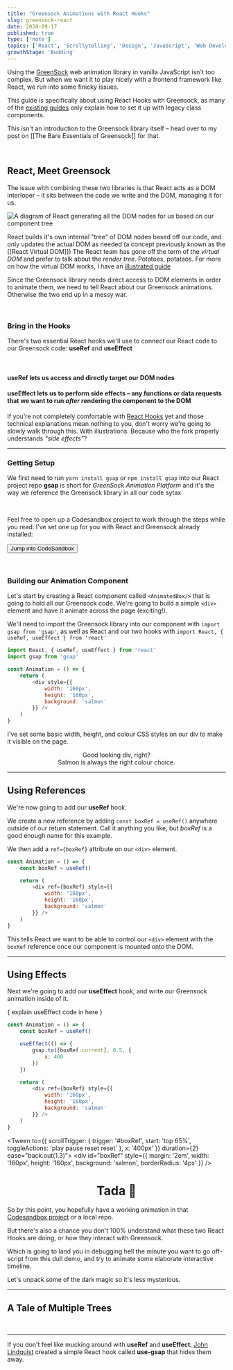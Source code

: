 ```yaml
---
title: "Greensock Animations with React Hooks"
slug: greensock-react
date: 2020-09-17
published: true
type: ['note']
topics: ['React', 'Scrollytelling', 'Design', 'JavaScript', 'Web Development', 'Greensock']
growthStage: 'Budding'
---
```


<IntroParagraph>

Using the [GreenSock](https://greensock.com/) web animation library in vanilla JavaScript isn't too complex. But when we want it to play nicely with a frontend framework like React, we run into some finicky issues.

</IntroParagraph>

This guide is specifically about using React Hooks with Greensock, as many of the [existing guides](https://greensock.com/react/) only explain how to set it up with legacy class components.

This isn't an introduction to the Greensock library itself – head over to my post on [[The Bare Essentials of Greensock]] for that.

<br />

## React, Meet Greensock

The issue with combining these two libraries is that React acts as a DOM interloper – it sits between the code we write and the DOM, managing it for us.

<Image alt="A diagram of React generating all the DOM nodes for us based on our component tree" src="https://res.cloudinary.com/dg3gyk0gu/image/upload/c_scale,f_auto,q_100,w_1200/v1600366606/maggieappleton.com/notes/gsap/react-greensock-2.png" />

React builds it's own internal "tree" of DOM nodes based off our code, and only updates the actual DOM as needed (a concept previously known as the [[React Virtual DOM]]) <Footnote idName={1}>The React team has gone off the term of the _virtual DOM_ and prefer to talk about the _render tree_. Potatoes, potataos. For more on how the virtual DOM works, I have an [illustrated guide](/react-vdom)</Footnote>

Since the Greensock library needs direct access to DOM elements in order to animate them, we need to tell React about our Greensock animations. Otherwise the two end up in a messy war.

<br />

### Bring in the Hooks

There's two essential React hooks we'll use to connect our React code to our  Greensock code: **useRef** and **useEffect**

<br />

<SimpleCard width="800px">

#### **useRef** lets us access and directly target our DOM nodes

</SimpleCard>

<SimpleCard width="800px">

#### **useEffect** lets us to perform side effects – any functions or data requests that we want to run _after_ rendering the component to the DOM

</SimpleCard>

If you're not completely comfortable with [React Hooks](https://www.freecodecamp.org/news/beginners-guide-to-using-react-hooks/) yet and those technical explanations mean nothing to you, don't worry we're going to slowly walk through this.  With illustrations. Because  who the fork properly understands _"side effects"_?

---

### Getting Setup

We first need to run `yarn install gsap` or `npm install gsap` into our React project repo <Footnote idName={2}>**gsap** is short for _GreenSock Animation Platform_ and it's the way we reference the Greensock library in all our code sytax</Footnote>

<br />

<SimpleCard width="760px" center>

Feel free to open up a Codesandbox project to work through the steps while you read. I've set one up for you with React and Greensock already installed:

<p><a noTip href="https://codesandbox.io/s/reacthooks-greensock-demo-xjoti?file=/src/AnimatedBox.js"><button style={{marginTop: '0.2em'}}>Jump into CodeSandbox</button> </a></p>

</SimpleCard>

<br />

### Building our Animation Component

Let's start by creating a React component called `<AnimatedBox/>` that is going to hold all our Greensock code. We're going to build a simple  `<div>`  element and have it animate across the page (exciting!).

We'll need to import the Greensock library into our component with `import gsap from 'gsap'`, as well as React and our two hooks with `import React, { useRef, useEffect } from 'react'`

```js
import React, { useRef, useEffect } from 'react'
import gsap from 'gsap'

const Animation = () => {
    return (
        <div style={{
            width: '160px',
            height: '160px',
            background: 'salmon'
        }} />
    )
}

```

I've set some basic width, height, and colour CSS styles on our div to make it visible on the page.

<div style={{ margin: '2em auto', width: '160px', height: '160px', background: 'salmon', borderRadius: '4px' }} />

<Center>

Good looking div, right?  
Salmon is always the right colour choice.

</Center>




---

## Using References

We're now going to add our **useRef** hook.

We create a new reference by adding `const boxRef = useRef()` anywhere outside of our return statement. Call it anything you like, but _boxRef_ is a good enough name for this example.

We then add a `ref={boxRef}` attribute on our `<div>` element.

```js
const Animation = () => {
    const boxRef = useRef()

    return (
        <div ref={boxRef} style={{
            width: '160px',
            height: '160px',
            background: 'salmon'
        }} />
    )
}
```

This tells React we want to be able to control our `<div>` element with the `boxRef` reference once our component is mounted onto the DOM.

---

## Using Effects

Next we're going to add our **useEffect** hook, and write our Greensock animation inside of it.

{ explain useEffect code in here }

```js
const Animation = () => {
    const boxRef = useRef()

    useEffect(() => {
        gsap.to([boxRef.current], 0.5, {
            x: 400
        })
    })

    return (
        <div ref={boxRef} style={{
            width: '160px',
            height: '160px',
            background: 'salmon'
        }} />
    )
}
```
<p>

<Tween to={{
    scrollTrigger: {
        trigger: '#boxRef',
        start: 'top 65%',
        toggleActions: 'play pause reset reset'
    },
        x: '400px'
    }} duration={2} ease="back.out(1.3)">
    <div id="boxRef" style={{ margin: '2em', width: '160px', height: '160px', background: 'salmon', borderRadius: '4px' }} />
</Tween>

</p>

<Center>

# Tada <span>🎉</span>

</Center>

So by this point, you hopefully have a working animation in that [Codesandbox project](https://codesandbox.io/s/reacthooks-greensock-demo-xjoti?file=/src/AnimatedBox.js) or a local repo.

But there's also a chance you don't 100% understand what these two React Hooks are doing, or how they interact with Greensock.

Which is going to land you in debugging hell the minute you want to go off-script from this dull demo, and try to animate some elaborate interactive timeline.

Let's unpack some of the dark magic so it's less mysterious.

---

## A Tale of Multiple Trees

<Image alt="" src="https://res.cloudinary.com/dg3gyk0gu/image/upload/v1600257938/maggieappleton.com/notes/gsap/Layer_4.png" />

<Image alt="" src="https://res.cloudinary.com/dg3gyk0gu/image/upload/v1600257938/maggieappleton.com/notes/gsap/Layer_5.png" />

<Image alt="" src="https://res.cloudinary.com/dg3gyk0gu/image/upload/v1600257938/maggieappleton.com/notes/gsap/Layer_6.png" />

<Image alt="" src="https://res.cloudinary.com/dg3gyk0gu/image/upload/v1600257938/maggieappleton.com/notes/gsap/Layer_7.png" />

<Image alt="" src="https://res.cloudinary.com/dg3gyk0gu/image/upload/v1600257939/maggieappleton.com/notes/gsap/Layer_3.png" />

---

If you don't feel like mucking around with **useRef** and **useEffect**, [John Lindquist](https://johnlindquist.com/use-greensock-with-react-hooks/) created a simple React hook called **use-gsap** that hides them away.

